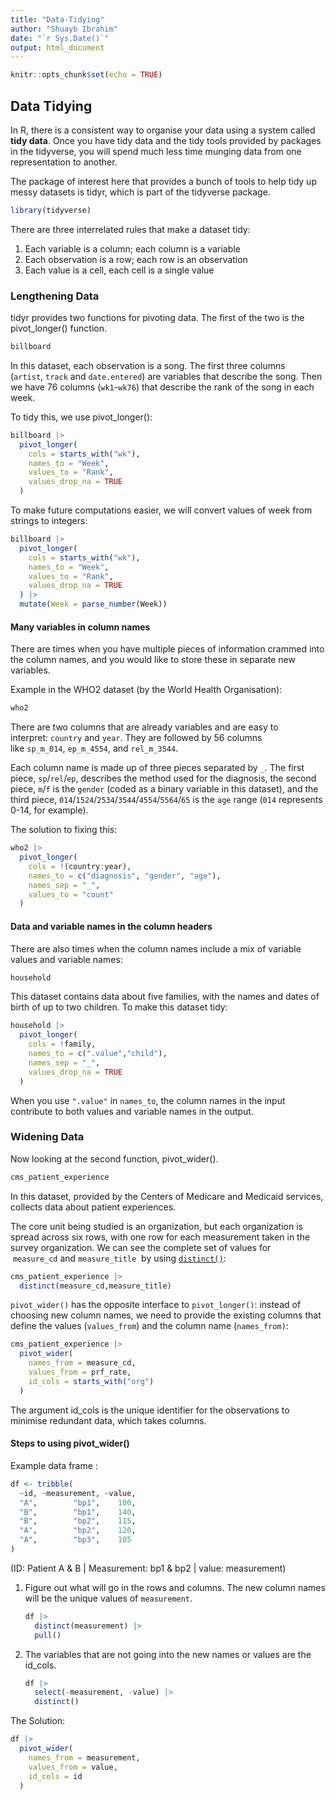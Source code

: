 ```yaml
---
title: "Data-Tidying"
author: "Shuayb Ibrahim"
date: "`r Sys.Date()`"
output: html_document
---
```


```r
knitr::opts_chunk$set(echo = TRUE)
```

## Data Tidying

In R, there is a consistent way to organise your data using a system called **tidy data**. Once you have tidy data and the tidy tools provided by packages in the tidyverse, you will spend much less time munging data from one representation to another.

The package of interest here that provides a bunch of tools to help tidy up messy datasets is tidyr, which is part of the tidyverse package.

```r
library(tidyverse)
```

There are three interrelated rules that make a dataset tidy:

1.  Each variable is a column; each column is a variable
2.  Each observation is a row; each row is an observation
3.  Each value is a cell, each cell is a single value

### Lengthening Data

tidyr provides two functions for pivoting data. The first of the two is the pivot_longer() function.

```r
billboard
```

In this dataset, each observation is a song. The first three columns (`artist`, `track` and `date.entered`) are variables that describe the song. Then we have 76 columns (`wk1`-`wk76`) that describe the rank of the song in each week.

To tidy this, we use pivot_longer():

```r
billboard |> 
  pivot_longer(
    cols = starts_with("wk"),
    names_to = "Week",
    values_to = "Rank",
    values_drop_na = TRUE
  )
```

To make future computations easier, we will convert values of week from strings to integers:

```r
billboard |> 
  pivot_longer(
    cols = starts_with("wk"),
    names_to = "Week",
    values_to = "Rank",
    values_drop_na = TRUE
  ) |> 
  mutate(Week = parse_number(Week))
```

#### Many variables in column names

There are times when you have multiple pieces of information crammed into the column names, and you would like to store these in separate new variables.

Example in the WHO2 dataset (by the World Health Organisation):

```r
who2
```

There are two columns that are already variables and are easy to interpret: `country` and `year`. They are followed by 56 columns like `sp_m_014`, `ep_m_4554`, and `rel_m_3544`.

Each column name is made up of three pieces separated by `_`. The first piece, `sp`/`rel`/`ep`, describes the method used for the diagnosis, the second piece, `m`/`f` is the `gender` (coded as a binary variable in this dataset), and the third piece, `014`/`1524`/`2534`/`3544`/`4554`/`5564`/`65` is the `age` range (`014` represents 0-14, for example).

The solution to fixing this:

```r
who2 |> 
  pivot_longer(
    cols = !(country:year),
    names_to = c("diagnosis", "gender", "age"),
    names_sep = "_",
    values_to = "count"
  )
```

#### Data and variable names in the column headers

There are also times when the column names include a mix of variable values and variable names:

```r
household
```

This dataset contains data about five families, with the names and dates of birth of up to two children. To make this dataset tidy:

```r
household |> 
  pivot_longer(
    cols = !family,
    names_to = c(".value","child"),
    names_sep = "_",
    values_drop_na = TRUE
  )
```

When you use `".value"` in `names_to`, the column names in the input contribute to both values and variable names in the output.

### Widening Data

Now looking at the second function, pivot_wider().

```r
cms_patient_experience
```

In this dataset, provided by the Centers of Medicare and Medicaid services, collects data about patient experiences.

The core unit being studied is an organization, but each organization is spread across six rows, with one row for each measurement taken in the survey organization. We can see the complete set of values for  `measure_cd` and `measure_title`  by using [`distinct()`](https://dplyr.tidyverse.org/reference/distinct.html):

```r
cms_patient_experience |> 
  distinct(measure_cd,measure_title)
```

`pivot_wider()` has the opposite interface to `pivot_longer()`: instead of choosing new column names, we need to provide the existing columns that define the values (`values_from`) and the column name (`names_from)`:

```r
cms_patient_experience |> 
  pivot_wider(
    names_from = measure_cd,
    values_from = prf_rate,
    id_cols = starts_with("org")
  )
```

The argument id_cols is the unique identifier for the observations to minimise redundant data, which takes columns.

#### Steps to using pivot_wider()

Example data frame :

```r
df <- tribble(
  ~id, ~measurement, ~value,
  "A",        "bp1",    100,
  "B",        "bp1",    140,
  "B",        "bp2",    115, 
  "A",        "bp2",    120,
  "A",        "bp3",    105
)
```

(ID: Patient A & B \| Measurement: bp1 & bp2 \| value: measurement)

1.  Figure out what will go in the rows and columns. The new column names will be the unique values of `measurement`.

    ```r
    df |> 
      distinct(measurement) |> 
      pull() 
    ```

2.  The variables that are not going into the new names or values are the id_cols.

    ```r
    df |> 
      select(-measurement, -value) |> 
      distinct()
    ```

The Solution:

```r
df |> 
  pivot_wider(
    names_from = measurement,
    values_from = value,
    id_cols = id
  )
```
